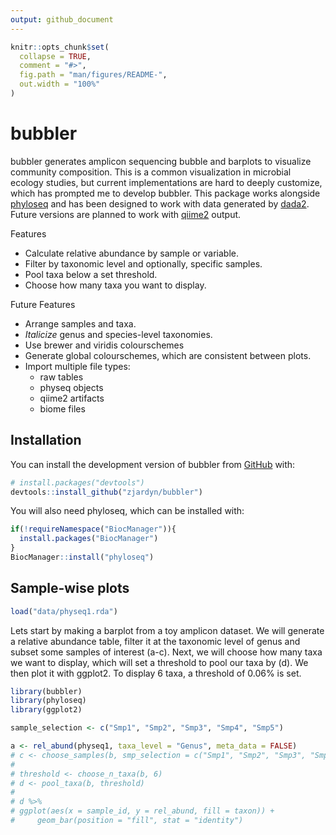 ```yaml
---
output: github_document
---
```


<!-- README.md is generated from README.Rmd. Please edit that file -->

```r
knitr::opts_chunk$set(
  collapse = TRUE,
  comment = "#>",
  fig.path = "man/figures/README-",
  out.width = "100%"
)
```

# bubbler

<!-- badges: start -->
<!-- badges: end -->

bubbler generates amplicon sequencing bubble and barplots 
to visualize community composition. This is a common visualization in microbial ecology studies, but current implementations are hard to deeply customize, which has prompted me to develop bubbler. This package works alongside [phyloseq](https://github.com/joey711/phyloseq) and has been designed to work with 
data generated by [dada2](https://github.com/benjjneb/dada2). Future versions are planned
to work with [qiime2](https://github.com/qiime2/qiime2) output. 

Features

- Calculate relative abundance by sample or variable.
- Filter by taxonomic level and optionally, specific samples. 
- Pool taxa below a set threshold.
- Choose how many taxa you want to display. 

Future Features

- Arrange samples and taxa.
- *Italicize* genus and species-level taxonomies.
- Use brewer and viridis colourschemes
- Generate global colourschemes, which are consistent between plots.
- Import multiple file types:
    - raw tables
    - physeq objects
    - qiime2 artifacts
    - biome files

## Installation

You can install the development version of bubbler from [GitHub](https://github.com/) with:

``` r
# install.packages("devtools")
devtools::install_github("zjardyn/bubbler")
```

You will also need phyloseq, which can be installed with:

```r
if(!requireNamespace("BiocManager")){
  install.packages("BiocManager")
}
BiocManager::install("phyloseq")
```

## Sample-wise plots  
```r
load("data/physeq1.rda")
```


Lets start by making a barplot from a toy amplicon dataset. We will generate a relative abundance table, filter it at the taxonomic level of genus and subset some samples of interest (a-c). Next, we will choose how many taxa we want to display, which will set a threshold to pool our taxa by (d). We then plot it with ggplot2. To display 6 taxa, a threshold of 0.06% is set.


```r
library(bubbler)
library(phyloseq)
library(ggplot2)

sample_selection <- c("Smp1", "Smp2", "Smp3", "Smp4", "Smp5")

a <- rel_abund(physeq1, taxa_level = "Genus", meta_data = FALSE)
# c <- choose_samples(b, smp_selection = c("Smp1", "Smp2", "Smp3", "Smp4", "Smp5"))
# 
# threshold <- choose_n_taxa(b, 6)
# d <- pool_taxa(b, threshold)
# 
# d %>%
# ggplot(aes(x = sample_id, y = rel_abund, fill = taxon)) +
#     geom_bar(position = "fill", stat = "identity")
```


<!-- The geom_bar uses the position argument of fill, which scales our bars to fill the y axis of rel_abund. While this looks good, we are missing information on relative abundances between samples. We can use position = "stack" to see this information.   -->


<!-- ```{r barstack} -->
<!-- d %>% -->
<!-- ggplot(aes(x = sample_id, y = rel_abund, fill = taxon)) + -->
<!--     geom_bar(position = "stack", stat = "identity") -->
<!-- ``` -->
<!-- Here we can see how samples stack up against each other. This can be informative if samples have large differences in abundance. -->

<!-- To pool, internally we are looking at the max value for a given taxon and, if that value is less than 0.06, it is pooled.  -->


<!-- A bubbleplot is just a variation of a stacked-barplot. We will change some of the arguments to display everything from our relative abundance table. We inner_join d with some metadata to colour by Location.  -->


<!-- ```{r bubble} -->
<!-- a <- rel_abund(physeq1) -->
<!-- # change taxon_level to Species, don't subset samples -->
<!-- b <- choose_taxa_level(a, taxon_level = "Species") -->

<!-- threshold <- choose_n_taxa(b, n_taxa = 12) -->
<!-- d <- pool_taxa(b, threshold) -->

<!-- d %>% -->
<!--     dplyr::inner_join(., bubbler::meta_data_phy(physeq1), by = "sample_id") %>% -->
<!-- ggplot2::ggplot(ggplot2::aes(x = sample_id, y = taxon, size = rel_abund)) + -->
<!--     ggplot2::geom_point(ggplot2::aes(colour = Location)) -->

<!-- ``` -->


<!-- ## Variable-wise plots -->


<!-- If you have a variable of interest from your metadata which you would rather use as the x-axis, you can use rel_abund_var to specify it. You must also specify it in pool_taxa. This is because pooling is computed across something, either your samples, or the levels of your variable.  -->


<!-- ```{r} -->
<!-- a <- rel_abund_var(physeq1, var = "Location") -->
<!-- b <- choose_taxa_level(a, taxon_level = "Genus") -->
<!-- threshold <- choose_n_taxa(b, 6) -->
<!-- c <- pool_taxa(b, threshold, var = "Location") -->
<!-- c %>% -->
<!-- ggplot2::ggplot(ggplot2::aes(x = Location , y = rel_abund, fill = taxon)) + -->
<!--     ggplot2::geom_bar(position = "fill", stat = "identity") -->
<!-- ``` -->



<!-- ```{r} -->
<!-- a <- rel_abund_var(physeq1, var = "Location") -->
<!-- b <- choose_taxa_level(a, taxon_level = "Genus") -->
<!-- threshold <- choose_n_taxa(b, 6) -->
<!-- c <- pool_taxa(b, threshold, var = "Location") -->
<!-- c %>% -->
<!-- ggplot2::ggplot(ggplot2::aes(x = Location , y = rel_abund, fill = taxon)) + -->
<!--     ggplot2::geom_bar(position = "stack", stat = "identity") -->
<!-- ``` -->


<!-- You'll still need to render `README.Rmd` regularly, to keep `README.md` up-to-date. `devtools::build_readme()` is handy for this. -->

<!-- You can also embed plots, for example: -->

<!-- ```{r pressure, echo = FALSE} -->
<!-- plot(pressure) -->
<!-- ``` -->

<!-- In that case, don't forget to commit and push the resulting figure files, so they display on GitHub and CRAN. -->
